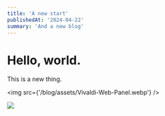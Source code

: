 ```yaml
---
title: 'A new start'
publishedAt: '2024-04-22'
summary: 'And a new blog'
---
```



# Hello, world.

This is a new thing.

<img src={'/blog/assets/Vivaldi-Web-Panel.webp'} />

![](https://ih1.redbubble.net/image.5070709070.7036/bg,f8f8f8-flat,750x,075,f-pad,750x1000,f8f8f8.u6.jpg)
